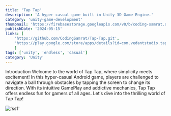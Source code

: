 ```yaml
---
title: 'Tap Tap'
description: 'A hyper casual game built in Unity 3D Game Engine.'
category: 'unity-game-development'
thumbnail: 'https://firebasestorage.googleapis.com/v0/b/coding-samrat.appspot.com/o/project%2Fthumbnail%2Ftaptap.png?alt=media&token=d555305a-fd69-471a-a832-9994d2ede79b'
publishDate: '2024-05-15'
links: [
    'https://github.com/CodingSamrat/Tap-Tap.git', 
    'https://play.google.com/store/apps/details?id=com.vedantstudio.taptap', 
    ]
tags: ['unity', 'endless', 'casual']
category: 'Unity'
---
```



<Heading > Introduction </Heading> 
Welcome to the world of Tap Tap, where simplicity meets excitement! In this hyper-casual Android game, players are challenged to navigate a ball through obstacles by tapping the screen to change its direction. With its intuitive GamePlay and addictive mechanics, Tap Tap offers endless fun for gamers of all ages. Let′s dive into the thrilling world of Tap Tap!

!['ss1']('https://firebasestorage.googleapis.com/v0/b/coding-samrat.appspot.com/o/project%2Fimage%2Ftaptap%2Fss1.png?alt=media&token=4e693541-0171-444b-9165-fef7f1a14fcc')